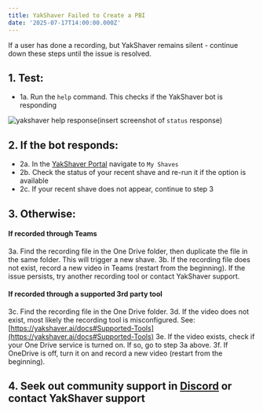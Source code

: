 ```yaml
---
title: YakShaver Failed to Create a PBI
date: '2025-07-17T14:00:00.000Z'
---
```


If a user has done a recording, but YakShaver remains silent - continue down these steps until the issue is resolved.

## 1. Test:

* 1a. Run the `help` command. This checks if the YakShaver bot is responding

![yakshaver help response](/YakShaver/Docs/yakshaver-help.jpg "Figure: YakShaver is on 🟢")(insert screenshot of `status` response)

## 2. If the bot responds:

* 2a. In the [YakShaver Portal](https://portal.yakshaver.ai) navigate to `My Shaves`
* 2b. Check the status of your recent shave and re-run it if the option is available
* 2c. If your recent shave does not appear, continue to step 3

## 3. Otherwise:

#### If recorded through Teams

3a. Find the recording file in the One Drive folder, then duplicate the file in the same folder. This will trigger a new shave.
3b. If the recording file does not exist, record a new video in Teams (restart from the beginning). If the issue persists, try another recording tool or contact YakShaver support.

#### If recorded through a supported 3rd party tool

3c. Find the recording file in the One Drive folder.
3d. If the video does not exist, most likely the recording tool is misconfigured. See: [https://yakshaver.ai/docs#Supported-Tools](https://yakshaver.ai/docs#Supported-Tools)
3e. If the video exists, check if your One Drive service is turned on. If so, go to step 3a above.
3f. If OneDrive is off, turn it on and record a new video (restart from the beginning).

## 4. Seek out community support in [Discord](https://discord.gg/Jp9dyxKFjR) or contact YakShaver support
